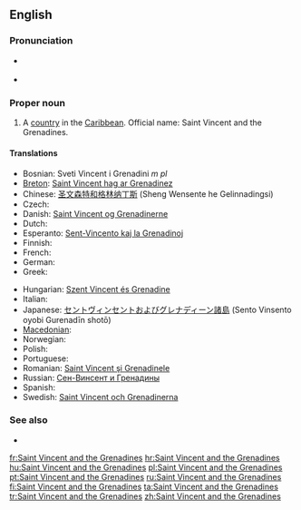 ==English==
{{wikipedia}}

===Pronunciation===
* {{a|UK|US}} {{IPA|/seɪnt ˈvɪnt.sənt ænd ðə ˌɡɹɛn.əˈdiːnz/}}
* {{audio|en-us-Saint Vincent and the Grenadines.ogg|Audio (US)}}

===Proper noun===
{{en-proper noun}}

# A [[country]] in the [[Caribbean]]. Official name: Saint Vincent and the Grenadines.

====Translations====
{{trans-top|country in the Caribbean}}
* Bosnian: Sveti Vincent i Grenadini ''m pl''
* [[Breton]]: [[Saint Vincent hag ar Grenadinez]]
* Chinese: [[圣文森特和格林纳丁斯]] (Sheng Wensente he Gelinnadingsi)
* Czech: {{t-|cs|Svatý Vincenc a Grenadiny}}
* Danish: [[Saint Vincent og Grenadinerne]]
* Dutch: {{t+|nl|Saint Vincent en de Grenadines}}
* Esperanto: [[Sent-Vincento kaj la Grenadinoj]]
* Finnish: {{t+|fi|Saint Vincent ja Grenadiinit}}
* French: {{t+|fr|Saint-Vincent-et-Grenadines|f|p}}
* German: {{t+|de|St. Vincent und die Grenadinen}}
* Greek: {{t+|el|Άγιος Βικέντιος και Γρεναδίνες|m|tr=Ágios Vikéntios kai Grenadínes}}
{{trans-mid}}
* Hungarian: [[Szent Vincent és Grenadine]]
* Italian: {{t-|it|Saint Vincent e Grenadine}}
* Japanese: [[セントヴィンセントおよびグレナディーン諸島]] (Sento Vinsento oyobi Gurenadīn shotō)
* [[Macedonian]]: {{t|mk|Свети Винсент и Гренадини|tr=Svéti Vínsent i Grenadíni}}
* Norwegian: {{t-|no|Saint Vincent og Grenadinene}}
* Polish: {{t+|pl|Saint Vincent i Grenadyny}}
* Portuguese: {{t+|pt|São Vicente e Granadinas}}
* Romanian: [[Saint Vincent şi Grenadinele]]
* Russian: [[Сен-Винсент и Гренадины]]
* Spanish: {{t+|es|San Vicente y las Granadinas}}
* Swedish: [[Saint Vincent och Grenadinerna]]
{{trans-bottom}}

===See also===
* {{list|en|countries of North America}}

[[fr:Saint Vincent and the Grenadines]]
[[hr:Saint Vincent and the Grenadines]]
[[hu:Saint Vincent and the Grenadines]]
[[pl:Saint Vincent and the Grenadines]]
[[pt:Saint Vincent and the Grenadines]]
[[ru:Saint Vincent and the Grenadines]]
[[fi:Saint Vincent and the Grenadines]]
[[ta:Saint Vincent and the Grenadines]]
[[tr:Saint Vincent and the Grenadines]]
[[zh:Saint Vincent and the Grenadines]]